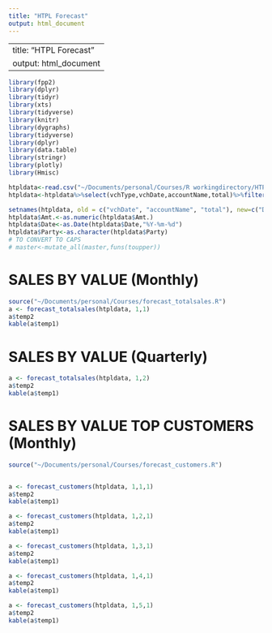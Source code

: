 ```yaml
---
title: "HTPL Forecast"
output: html_document
---
```


---
title: "HTPL Forecast"
output: html_document
---

``` r

library(fpp2)
library(dplyr)
library(tidyr)
library(xts)
library(tidyverse)
library(knitr)
library(dygraphs)
library(tidyverse)
library(dplyr)
library(data.table)
library(stringr)
library(plotly)
library(Hmisc)

htpldata<-read.csv("~/Documents/personal/Courses/R workingdirectory/HTPL/holding_tally_daybook (7).csv")
htpldata<-htpldata%>%select(vchType,vchDate,accountName,total)%>%filter(vchType=="Sales")

setnames(htpldata, old = c("vchDate", "accountName", "total"), new=c("Date", "Party", "Amt."))
htpldata$Amt.<-as.numeric(htpldata$Amt.)
htpldata$Date<-as.Date(htpldata$Date,"%Y-%m-%d")
htpldata$Party<-as.character(htpldata$Party)
# TO CONVERT TO CAPS  
# master<-mutate_all(master,funs(toupper))
```


# SALES BY VALUE (Monthly)

``` r
source("~/Documents/personal/Courses/forecast_totalsales.R")
a <- forecast_totalsales(htpldata, 1,1)
a$temp2
kable(a$temp1)

```




# SALES BY VALUE (Quarterly)

``` r

a <- forecast_totalsales(htpldata, 1,2)
a$temp2
kable(a$temp1)
```



# SALES BY VALUE TOP CUSTOMERS (Monthly)

``` r
source("~/Documents/personal/Courses/forecast_customers.R")


a <- forecast_customers(htpldata, 1,1,1)
a$temp2
kable(a$temp1)

a <- forecast_customers(htpldata, 1,2,1)
a$temp2
kable(a$temp1)

a <- forecast_customers(htpldata, 1,3,1)
a$temp2
kable(a$temp1)

a <- forecast_customers(htpldata, 1,4,1)
a$temp2
kable(a$temp1)

a <- forecast_customers(htpldata, 1,5,1)
a$temp2
kable(a$temp1)
```